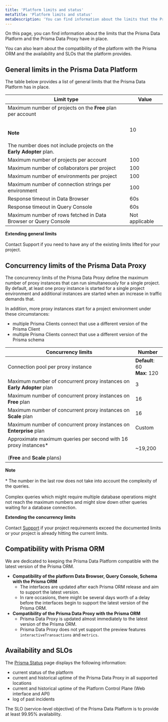 ```yaml
---
title: 'Platform limits and status'
metaTitle: 'Platform limits and status'
metaDescription: 'You can find information about the limits that the Prisma Data Platform and the Prisma Data Proxy have in place. You can also learn about the compatibility of the platform with the Prisma ORM and the availability and SLOs that the platform provides.'
---
```


<TopBlock>

On this page, you can find information about the limits that the Prisma Data Platform and the Prisma Data Proxy have in place.

You can also learn about the compatibility of the platform with the Prisma ORM and the availability and SLOs that the platform provides.

</TopBlock>

## General limits in the Prisma Data Platform

The table below provides a list of general limits that the Prisma Data Platform has in place.

| Limit type                                                                                                                                                            | Value          |
| --------------------------------------------------------------------------------------------------------------------------------------------------------------------- | -------------- |
| Maximum number of projects on the **Free** plan per account<br /><br /><br />**Note**<br /><br /> The number does not include projects on the **Early Adopter** plan. | 10             |
| Maximum number of projects per account                                                                                                                                | 100            |
| Maximum number of collaborators per project                                                                                                                           | 100            |
| Maximum number of environments per project                                                                                                                            | 100            |
| Maximum number of connection strings per environment                                                                                                                  | 100            |
| Response timeout in Data Browser                                                                                                                                      | 60s            |
| Response timeout in Query Console                                                                                                                                     | 60s            |
| Maximum number of rows fetched in Data Browser or Query Console                                                                                                       | Not applicable |

<Admonition>

**Extending general limits**<br /><br />
Contact Support if you need to have any of the existing limits lifted for your project.

</Admonition>

## Concurrency limits of the Prisma Data Proxy

The concurrency limits of the Prisma Data Proxy define the maximum number of proxy instances that can run simultaneously for a single project. By default, at least one proxy instance is started for a single project environment and additional instances are started when an increase in traffic demands that.

In addition, more proxy instances start for a project environment under these circumstances:

- multiple Prisma Clients connect that use a different version of the Prisma Client
- multiple Prisma Clients connect that use a different version of the Prisma schema

| Concurrency limits                                                                                         | Number                            |
| ---------------------------------------------------------------------------------------------------------- | --------------------------------- |
| Connection pool per proxy instance                                                                         | **Default**: 60<br />**Max**: 120 |
| Maximum number of concurrent proxy instances on **Early Adopter** plan                                     | 3                                 |
| Maximum number of concurrent proxy instances on **Free** plan                                              | 16                                |
| Maximum number of concurrent proxy instances on **Scale** plan                                             | 16                                |
| Maximum number of concurrent proxy instances on **Enterprise** plan                                        | Custom                            |
| Approximate maximum queries per second with 16 proxy instances\*<br /><br />(**Free** and **Scale** plans) | ~19,200                           |

<Admonition>

**Note**<br /><br /> \* The number in the last row does not take into account the complexity of the queries.<br /><br />Complex queries which might require multiple database operations might not reach the maximum numbers and might slow down other queries waiting for a database connection.

</Admonition>

<Admonition>

**Extending the concurrency limits**<br /><br />
Contact [Support](/concepts/data-platform/contact-support) if your project requirements exceed the documented limits or your project is already hitting the current limits.

</Admonition>

## Compatibility with Prisma ORM

We are dedicated to keeping the Prisma Data Platform compatible with the latest version of the Prisma ORM.

- **Compatibility of the platform Data Browser, Query Console, Schema with the Prisma ORM**
  - The interfaces are updated after each Prisma ORM release and aim to support the latest version.
  - In rare occasions, there might be several days worth of a delay before the interfaces begin to support the latest version of the Prisma ORM.
- **Compatibility of the Prisma Data Proxy with the Prisma ORM**
  - Prisma Data Proxy is updated almost immediately to the latest version of the Prisma ORM.
  - Prisma Data Proxy does not yet support the preview features `interactiveTransactions` and `metrics`.

## Availability and SLOs

The [Prisma Status](https://www.prisma-status.com/) page displays the following information:

- current status of the platform
- current and historical uptime of the Prisma Data Proxy in all supported locations
- current and historical uptime of the Platform Control Plane (Web interface and API)
- log of past incidents

The SLO (service-level objective) of the Prisma Data Platform is to provide at least 99.95% availability.
